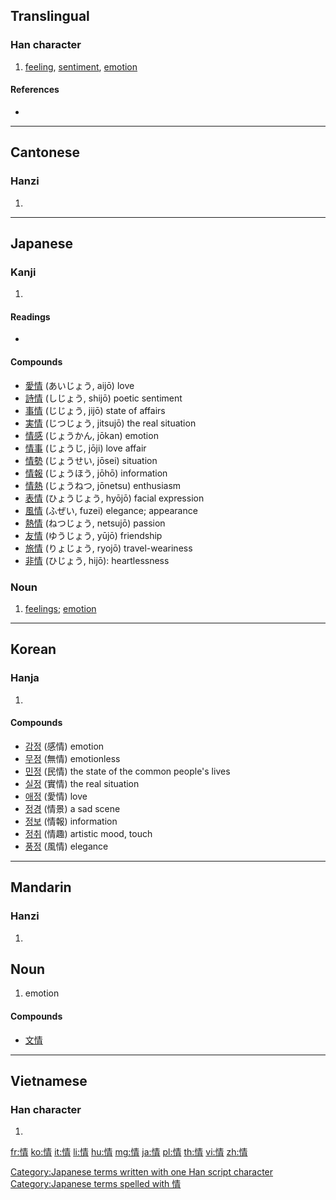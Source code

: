 ==Translingual==
{{stroke order|strokes=11}}
{{stroke order|type=animate}}

===Han character===
{{Han char|rn=61|rad=心|as=08|sn=11|four=9502<sub>7</sub>|canj=心手一月 (PQMB)|ids=⿰[[忄]][[青]]}}

# [[feeling]], [[sentiment]], [[emotion]]

====References====
* {{Han ref|kx=0389.310|dkj=10756|dj=0723.170|hdz=42312.130|uh=60C5|ud=24773|bh=B1A1|bd=45473}}

----

==Cantonese==

===Hanzi===
{{yue-hanzi|jyut=|y=ching4}}

# {{defn|lang=yue|sort=心08}}

----

==Japanese==

===Kanji===
{{ja-kanji|grade=5|rs=心08}}

# {{defn|lang=ja|sort=心08}}

====Readings====
* {{ja-readings|on=[[じょう]] (jō), [[せい]] (sei)|kun=[[なさけ]] (nasake), [[こころ]] (kokoro), [[おもむき]] (omomuki)}}

====Compounds====
* [[愛情]] (あいじょう, aijō) love
* [[詩情]] (しじょう, shijō) poetic sentiment
* [[事情]] (じじょう, jijō) state of affairs
* [[実情]] (じつじょう, jitsujō) the real situation
* [[情感]] (じょうかん, jōkan) emotion
* [[情事]] (じょうじ, jōji) love affair
* [[情勢]] (じょうせい, jōsei) situation
* [[情報]] (じょうほう, jōhō) information
* [[情熱]] (じょうねつ, jōnetsu) enthusiasm
* [[表情]] (ひょうじょう, hyōjō) facial expression
* [[風情]] (ふぜい, fuzei) elegance; appearance
* [[熱情]] (ねつじょう, netsujō) passion
* [[友情]] (ゆうじょう, yūjō) friendship
* [[旅情]] (りょじょう, ryojō) travel-weariness
* [[非情]] (ひじょう, hijō): heartlessness

===Noun===
{{ja-noun|k|hira=じょう|rom=jō|hidx=しょう'}}

# [[feelings]]; [[emotion]]

[[Category:Japanese terms written with one Han script character]]
[[Category:Japanese terms spelled with 情]]
----

==Korean==

===Hanja===
{{ko-hanja|hangeul=정|eumhun=뜻|rv=jeong|mr=chŏng|y=ceng}}

# {{defn|lang=ko|sort=心08}}

====Compounds====
* [[감정]] (感情) emotion
* [[무정]] (無情) emotionless
* [[민정]] (民情) the state of the common people's lives
* [[실정]] (實情) the real situation
* [[애정]] (愛情) love
* [[정경]] (情景) a sad scene
* [[정보]] (情報) information
* [[정취]] (情趣) artistic mood, touch
* [[풍정]] (風情) elegance

----

==Mandarin==

===Hanzi===
{{cmn-hanzi|pin=[[qíng]] ([[qing2]])|wg=ch'ing<sup>2</sup>}}
# {{defn|lang=cmn|sort=心08}}

==Noun==
# emotion

====Compounds====
*[[文情]]

----

==Vietnamese==

===Han character===
{{vi-hantu|[[tình]], [[dềnh]], [[tành]], [[rình]], [[tạnh]]|rs=心08}}

# {{defn|lang=vi|sort=心08}}

[[fr:情]]
[[ko:情]]
[[it:情]]
[[li:情]]
[[hu:情]]
[[mg:情]]
[[ja:情]]
[[pl:情]]
[[th:情]]
[[vi:情]]
[[zh:情]]